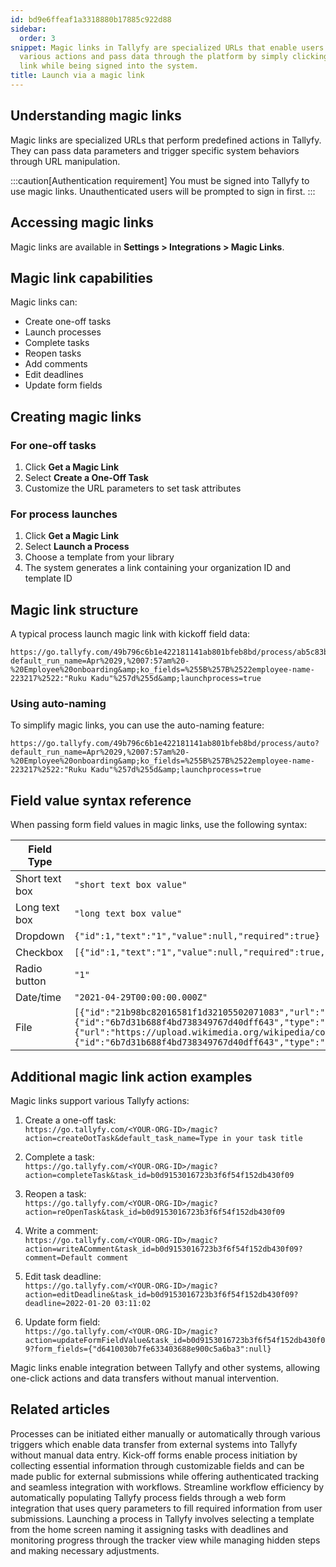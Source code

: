 ```yaml
---
id: bd9e6ffeaf1a3318880b17885c922d88
sidebar:
  order: 3
snippet: Magic links in Tallyfy are specialized URLs that enable users to perform
  various actions and pass data through the platform by simply clicking a pre-configured
  link while being signed into the system.
title: Launch via a magic link
---
```


## Understanding magic links

Magic links are specialized URLs that perform predefined actions in Tallyfy. They can pass data parameters and trigger specific system behaviors through URL manipulation.

:::caution[Authentication requirement]
You must be signed into Tallyfy to use magic links. Unauthenticated users will be prompted to sign in first.
:::

## Accessing magic links

Magic links are available in **Settings > Integrations > Magic Links**.

## Magic link capabilities

Magic links can:
* Create one-off tasks
* Launch processes
* Complete tasks
* Reopen tasks
* Add comments
* Edit deadlines
* Update form fields

## Creating magic links

### For one-off tasks

1. Click **Get a Magic Link**
2. Select **Create a One-Off Task**
3. Customize the URL parameters to set task attributes

### For process launches

1. Click **Get a Magic Link**
2. Select **Launch a Process**
3. Choose a template from your library
4. The system generates a link containing your organization ID and template ID

## Magic link structure

A typical process launch magic link with kickoff field data:

```
https://go.tallyfy.com/49b796c6b1e422181141ab801bfeb8bd/process/ab5c83b3d433798b571f29d1cfeec87f/create?default_run_name=Apr%2029,%2007:57am%20-%20Employee%20onboarding&amp;ko_fields=%255B%257B%2522employee-name-223217%2522:"Ruku Kadu"%257d%255d&amp;launchprocess=true
```

### Using auto-naming

To simplify magic links, you can use the auto-naming feature:

```
https://go.tallyfy.com/49b796c6b1e422181141ab801bfeb8bd/process/auto?default_run_name=Apr%2029,%2007:57am%20-%20Employee%20onboarding&amp;ko_fields=%255B%257B%2522employee-name-223217%2522:"Ruku Kadu"%257d%255d&amp;launchprocess=true
```

## Field value syntax reference

When passing form field values in magic links, use the following syntax:

|Field Type|Syntax Format|
|------------------|------|
|Short text box|`"short text box value"`|
|Long text box|`"long text box value"`|
|Dropdown|`{"id":1,"text":"1","value":null,"required":true}`|
|Checkbox|`[{"id":1,"text":"1","value":null,"required":true,"selected":true}]`|
|Radio button|`"1"`|
|Date/time|`"2021-04-29T00:00:00.000Z"`|
|File|`[{"id":"21b98bc82016581f1d32105502071083","url":"organizations/54339011418f12485ca7c5ba821cd585/file/21b98bc82016581f1d32105502071083/dl","source":"local","system":null,"step_id":null,"subject":{"id":"6b7d31b688f4bd738349767d40dff643","type":"Checklist"},"version":1,"filename":"social__5___1___4__jpg.jpg","uploaded_from":"ko_field"},{"url":"https://upload.wikimedia.org/wikipedia/commons/a/a3/June_odd-eyed-cat.jpg","source":"url","subject":{"id":"6b7d31b688f4bd738349767d40dff643","type":"Checklist"},"filename":"upload.wikimedia.org","uploaded_from":"ko_field"}]`|

## Additional magic link action examples

Magic links support various Tallyfy actions:

1. Create a one-off task:  
   `https://go.tallyfy.com/<YOUR-ORG-ID>/magic?action=createOotTask&default_task_name=Type in your task title`

2. Complete a task:  
   `https://go.tallyfy.com/<YOUR-ORG-ID>/magic?action=completeTask&task_id=b0d9153016723b3f6f54f152db430f09`

3. Reopen a task:  
   `https://go.tallyfy.com/<YOUR-ORG-ID>/magic?action=reOpenTask&task_id=b0d9153016723b3f6f54f152db430f09`

4. Write a comment:  
   `https://go.tallyfy.com/<YOUR-ORG-ID>/magic?action=writeAComment&task_id=b0d9153016723b3f6f54f152db430f09?comment=Default comment`

5. Edit task deadline:  
   `https://go.tallyfy.com/<YOUR-ORG-ID>/magic?action=editDeadline&task_id=b0d9153016723b3f6f54f152db430f09?deadline=2022-01-20 03:11:02`

6. Update form field:  
   `https://go.tallyfy.com/<YOUR-ORG-ID>/magic?action=updateFormFieldValue&task_id=b0d9153016723b3f6f54f152db430f09?form_fields={"d6410030b7fe633403688e900c5a6ba3":null}`

Magic links enable integration between Tallyfy and other systems, allowing one-click actions and data transfers without manual intervention.


## Related articles
<CardGrid>
<LinkTitleCard header="<b>Launching > Triggers</b>" href="/products/pro/launching/triggers/" > Processes can be initiated either manually or automatically through various triggers which enable data transfer from external systems into Tallyfy without manual data entry. </LinkTitleCard>
<LinkTitleCard header="<b>Triggers > Launch via a kick-off form</b>" href="/products/pro/launching/triggers/kick-off-forms/" > Kick-off forms enable process initiation by collecting essential information through customizable fields and can be made public for external submissions while offering authenticated tracking and seamless integration with workflows. </LinkTitleCard>
<LinkTitleCard header="<b>Launching > Launch a process from a web form</b>" href="/products/pro/launching/how-to-launch-a-tallyfy-process-from-a-webform/" > Streamline workflow efficiency by automatically populating Tallyfy process fields through a web form integration that uses query parameters to fill required information from user submissions. </LinkTitleCard>
<LinkTitleCard header="<b>Launching > Launch manually</b>" href="/products/pro/launching/how-can-i-launch-a-process-in-tallyfy/" > Launching a process in Tallyfy involves selecting a template from the home screen naming it assigning tasks with deadlines and monitoring progress through the tracker view while managing hidden steps and making necessary adjustments. </LinkTitleCard>
</CardGrid>